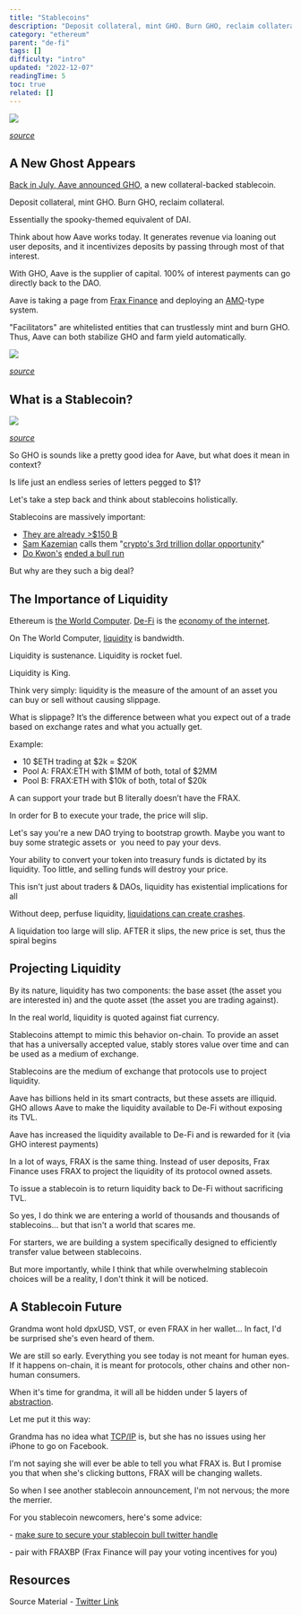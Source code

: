 ```yaml
---
title: "Stablecoins"
description: "Deposit collateral, mint GHO. Burn GHO, reclaim collateral."
category: "ethereum"
parent: "de-fi"
tags: []
difficulty: "intro"
updated: "2022-12-07"
readingTime: 5
toc: true
related: []
---
```


![](/images/stablecoins-1.webp)

[*source*](https://blockworks.co/news/the-stablecoin-era-a-new-wave-of-crypto-adoption)

## A New Ghost Appears

[Back in July, Aave announced GHO](https://governance.aave.com/t/introducing-gho/8730), a new collateral-backed stablecoin.

Deposit collateral, mint GHO. Burn GHO, reclaim collateral.

Essentially the spooky-themed equivalent of DAI.

Think about how Aave works today. It generates revenue via loaning out user deposits, and it incentivizes deposits by passing through most of that interest.

With GHO, Aave is the supplier of capital. 100% of interest payments can go directly back to the DAO.

Aave is taking a page from [Frax Finance](https://frax.finance/) and deploying an [AMO](https://docs.frax.finance/amo/overview)\-type system.

"Facilitators" are whitelisted entities that can trustlessly mint and burn GHO. Thus, Aave can both stabilize GHO and farm yield automatically.

![](/images/stablecoins-2.jpeg)

[*source*](https://governance.aave.com/t/introducing-gho/8730)

## What is a Stablecoin?

![](/images/stablecoins-3.png)

[*source*](https://twitter.com/0xAlunara/status/1545067755409383424)

So GHO is sounds like a pretty good idea for Aave, but what does it mean in context?

Is life just an endless series of letters pegged to $1?

Let's take a step back and think about stablecoins holistically.

Stablecoins are massively important:

*   [They are already >$150 B](https://defillama.com/stablecoins)
*   [Sam Kazemian](https://twitter.com/samkazemian) calls them "[crypto's 3rd trillion dollar opportunity](https://www.youtube.com/watch?v=4xe--fFyjXM)"
*   [Do Kwon's](https://twitter.com/stablekwon) [ended a bull run](https://www.coindesk.com/learn/the-fall-of-terra-a-timeline-of-the-meteoric-rise-and-crash-of-ust-and-luna/)

But why are they such a big deal?

## The Importance of Liquidity

Ethereum is [the World Computer](/ethereum/world-computer). [De-Fi](/ethereum/de-fi) is the [economy of the internet](/ethereum/internet-economy).

On The World Computer, [liquidity](/concepts/liquidity) is bandwidth. 

Liquidity is sustenance. Liquidity is rocket fuel. 

Liquidity is King.

Think very simply: liquidity is the measure of the amount of an asset you can buy or sell without causing slippage.

What is slippage? It’s the difference between what you expect out of a trade based on exchange rates and what you actually get.

Example:

*   10 $ETH trading at $2k = $20K
*   Pool A: FRAX:ETH with $1MM of both, total of $2MM
*   Pool B: FRAX:ETH with $10k of both, total of $20k

A can support your trade but B literally doesn’t have the FRAX. 

In order for B to execute your trade, the price will slip.

Let's say you're a new DAO trying to bootstrap growth. Maybe you want to buy some strategic assets or  you need to pay your devs.

Your ability to convert your token into treasury funds is dictated by its liquidity. Too little, and selling funds will destroy your price.

This isn't just about traders & DAOs, liquidity has existential implications for all

Without deep, perfuse liquidity, [liquidations can create crashes](https://blog.makerdao.com/the-market-collapse-of-march-12-2020-how-it-impacted-makerdao/). 

A liquidation too large will slip. AFTER it slips, the new price is set, thus the spiral begins

## Projecting Liquidity

By its nature, liquidity has two components: the base asset (the asset you are interested in) and the quote asset (the asset you are trading against).

In the real world, liquidity is quoted against fiat currency.

Stablecoins attempt to mimic this behavior on-chain. To provide an asset that has a universally accepted value, stably stores value over time and can be used as a medium of exchange.

Stablecoins are the medium of exchange that protocols use to project liquidity.

Aave has billions held in its smart contracts, but these assets are illiquid. GHO allows Aave to make the liquidity available to De-Fi without exposing its TVL.

Aave has increased the liquidity available to De-Fi and is rewarded for it (via GHO interest payments)

In a lot of ways, FRAX is the same thing. Instead of user deposits, Frax Finance uses FRAX to project the liquidity of its protocol owned assets.

To issue a stablecoin is to return liquidity back to De-Fi without sacrificing TVL.

So yes, I do think we are entering a world of thousands and thousands of stablecoins... but that isn't a world that scares me.

For starters, we are building a system specifically designed to efficiently transfer value between stablecoins.

But more importantly, while I think that while overwhelming stablecoin choices will be a reality, I don't think it will be noticed.

## A Stablecoin Future

Grandma wont hold dpxUSD, VST, or even FRAX in her wallet... In fact, I'd be surprised she's even heard of them.

We are still so early. Everything you see today is not meant for human eyes. If it happens on-chain, it is meant for protocols, other chains and other non-human consumers.

When it's time for grandma, it will all be hidden under 5 layers of [abstraction](/concepts/abstraction).

Let me put it this way:

Grandma has no idea what [TCP/IP](https://en.wikipedia.org/wiki/Internet_protocol_suite) is, but she has no issues using her iPhone to go on Facebook.

I'm not saying she will ever be able to tell you what FRAX is. But I promise you that when she's clicking buttons, FRAX will be changing wallets.

So when I see another stablecoin announcement, I'm not nervous; the more the merrier.

For you stablecoin newcomers, here's some advice:

\- [make sure to secure your stablecoin bull twitter handle](https://curve.substack.com/p/june-22-2022-bulls-on-parade-)

\- pair with FRAXBP (Frax Finance will pay your voting incentives for you)

## Resources

Source Material - [Twitter Link](https://twitter.com/logarithmicrex/status/1545140788111192064)

